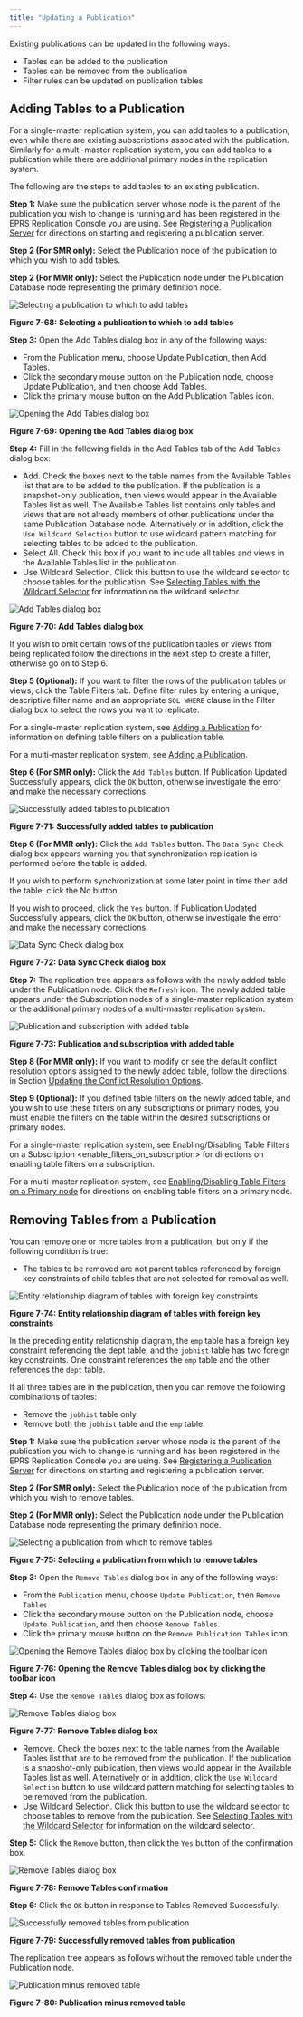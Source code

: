 ```yaml
---
title: "Updating a Publication"
---
```


<div id="updating_pub" class="registered_link"></div>

Existing publications can be updated in the following ways:

-   Tables can be added to the publication
-   Tables can be removed from the publication
-   Filter rules can be updated on publication tables

<div id="add_tables_to_pub" class="registered_link"></div>

## Adding Tables to a Publication

For a single-master replication system, you can add tables to a publication, even while there are existing subscriptions associated with the publication. Similarly for a multi-master replication system, you can add tables to a publication while there are additional primary nodes in the replication system.

The following are the steps to add tables to an existing publication.

**Step 1:** Make sure the publication server whose node is the parent of the publication you wish to change is running and has been registered in the EPRS Replication Console you are using. See [Registering a Publication Server](../../05_smr_operation/02_creating_publication/01_registering_publication_server/#registering_publication_server) for directions on starting and registering a publication server.

**Step 2 (For SMR only):** Select the Publication node of the publication to which you wish to add tables.

**Step 2 (For MMR only):** Select the Publication node under the Publication Database node representing the primary definition node.

![Selecting a publication to which to add tables](../../images/image246.png)

**Figure 7-68: Selecting a publication to which to add tables**

**Step 3:** Open the Add Tables dialog box in any of the following ways:

-   From the Publication menu, choose Update Publication, then Add Tables.
-   Click the secondary mouse button on the Publication node, choose Update Publication, and then choose Add Tables.
-   Click the primary mouse button on the Add Publication Tables icon.

![Opening the Add Tables dialog box](../../images/image247.png)

**Figure 7-69: Opening the Add Tables dialog box**


**Step 4:** Fill in the following fields in the Add Tables tab of the Add Tables dialog box:

-   Add. Check the boxes next to the table names from the Available Tables list that are to be added to the publication. If the publication is a snapshot-only publication, then views would appear in the Available Tables list as well. The Available Tables list contains only tables and views that are not already members of other publications under the same Publication Database node. Alternatively or in addition, click the `Use Wildcard Selection` button to use wildcard pattern matching for selecting tables to be added to the publication.
-   Select All. Check this box if you want to include all tables and views in the Available Tables list in the publication.
-   Use Wildcard Selection. Click this button to use the wildcard selector to choose tables for the publication. See [Selecting Tables with the Wildcard Selector](../01_select_tables_wildcard_selector/#select_tables_wildcard_selector) for information on the wildcard selector.

![Add Tables dialog box](../../images/image248.png)

**Figure 7-70: Add Tables dialog box**


If you wish to omit certain rows of the publication tables or views from being replicated follow the directions in the next step to create a filter, otherwise go on to Step 6.

**Step 5 (Optional):** If you want to filter the rows of the publication tables or views, click the Table Filters tab. Define filter rules by entering a unique, descriptive filter name and an appropriate `SQL WHERE` clause in the Filter dialog box to select the rows you want to replicate.

For a single-master replication system, see [Adding a Publication](../../05_smr_operation/02_creating_publication/03_adding_publication/#adding_publication) for information on defining table filters on a publication table.

For a multi-master replication system, see [Adding a Publication](../../06_mmr_operation/02_creating_publication_mmr/#add_pub_mmr).

**Step 6 (For SMR only):** Click the `Add Tables` button. If Publication Updated Successfully appears, click the `OK` button, otherwise investigate the error and make the necessary corrections.

![Successfully added tables to publication](../../images/image249.png)

**Figure 7-71: Successfully added tables to publication**

**Step 6 (For MMR only):** Click the `Add Tables` button. The `Data Sync Check` dialog box appears warning you that synchronization replication is performed before the table is added.

If you wish to perform synchronization at some later point in time then add the table, click the No button.

If you wish to proceed, click the `Yes` button. If Publication Updated Successfully appears, click the `OK` button, otherwise investigate the error and make the necessary corrections.

![Data Sync Check dialog box](../../images/image250.png)

**Figure 7-72: Data Sync Check dialog box**


**Step 7:** The replication tree appears as follows with the newly added table under the Publication node. Click the `Refresh` icon. The newly added table appears under the Subscription nodes of a single-master replication system or the additional primary nodes of a multi-master replication system.

![Publication and subscription with added table](../../images/image251.png)

**Figure 7-73: Publication and subscription with added table**

**Step 8 (For MMR only):** If you want to modify or see the default conflict resolution options assigned to the newly added table, follow the directions in Section [Updating the Conflict Resolution Options](../../06_mmr_operation/08_update_conflict_resolution_options/#update_conflict_resolution_options).

**Step 9 (Optional):** If you defined table filters on the newly added table, and you wish to use these filters on any subscriptions or primary nodes, you must enable the filters on the table within the desired subscriptions or primary nodes.

For a single-master replication system, see <span class="title-ref">Enabling/Disabling Table Filters on a Subscription &lt;enable_filters_on_subscription></span> for directions on enabling table filters on a subscription.

For a multi-master replication system, see [Enabling/Disabling Table Filters on a Primary node](../../06_mmr_operation/09_enable_disable_table_filters/#enable_disable_table_filters) for directions on enabling table filters on a primary node.

<div id="remove_tables_from_pub" class="registered_link"></div>

## Removing Tables from a Publication

You can remove one or more tables from a publication, but only if the following condition is true:

-   The tables to be removed are not parent tables referenced by foreign key constraints of child tables that are not selected for removal as well.

![Entity relationship diagram of tables with foreign key constraints](../../images/image252.png)

**Figure 7-74: Entity relationship diagram of tables with foreign key constraints**

In the preceding entity relationship diagram, the `emp` table has a foreign key constraint referencing the dept table, and the `jobhist` table has two foreign key constraints. One constraint references the `emp` table and the other references the `dept` table.

If all three tables are in the publication, then you can remove the following combinations of tables:

-   Remove the `jobhist` table only.
-   Remove both the `jobhist` table and the `emp` table.

**Step 1:** Make sure the publication server whose node is the parent of the publication you wish to change is running and has been registered in the EPRS Replication Console you are using. See [Registering a Publication Server](../../05_smr_operation/02_creating_publication/01_registering_publication_server/#registering_publication_server) for directions on starting and registering a publication server.

**Step 2 (For SMR only):** Select the Publication node of the publication from which you wish to remove tables.

**Step 2 (For MMR only):** Select the Publication node under the Publication Database node representing the primary definition node.

![Selecting a publication from which to remove tables](../../images/image253.png)

**Figure 7-75: Selecting a publication from which to remove tables**

**Step 3:** Open the `Remove Tables` dialog box in any of the following ways:

-   From the `Publication` menu, choose `Update Publication`, then `Remove Tables`.
-   Click the secondary mouse button on the Publication node, choose `Update Publication`, and then choose `Remove Tables`.
-   Click the primary mouse button on the `Remove Publication Tables` icon.

![Opening the Remove Tables dialog box by clicking the toolbar icon](../../images/image254.png)

**Figure 7-76: Opening the Remove Tables dialog box by clicking the toolbar icon**

**Step 4:** Use the `Remove Tables` dialog box as follows:

![Remove Tables dialog box](../../images/image255.png)

**Figure 7-77: Remove Tables dialog box**

-   Remove. Check the boxes next to the table names from the Available Tables list that are to be removed from the publication. If the publication is a snapshot-only publication, then views would appear in the Available Tables list as well. Alternatively or in addition, click the `Use Wildcard Selection` button to use wildcard pattern matching for selecting tables to be removed from the publication.
-   Use Wildcard Selection. Click this button to use the wildcard selector to choose tables to remove from the publication. See [Selecting Tables with the Wildcard Selector](../01_select_tables_wildcard_selector/#select_tables_wildcard_selector) for information on the wildcard selector.

**Step 5:** Click the `Remove` button, then click the `Yes` button of the confirmation box.

![Remove Tables dialog box](../../images/image256.png)

**Figure 7-78: Remove Tables confirmation**


**Step 6:** Click the `OK` button in response to Tables Removed Successfully.

![Successfully removed tables from publication](../../images/image257.png)

**Figure 7-79: Successfully removed tables from publication**

The replication tree appears as follows without the removed table under the Publication node.

![Publication minus removed table](../../images/image258.png)

**Figure 7-80: Publication minus removed table**
